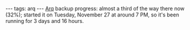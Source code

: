 ---
tags: arq
---
[[Arq]] backup progress: almost a third of the way there now (32%); started it on Tuesday, November 27 at around 7 PM, so it's been running for 3 days and 16 hours.

